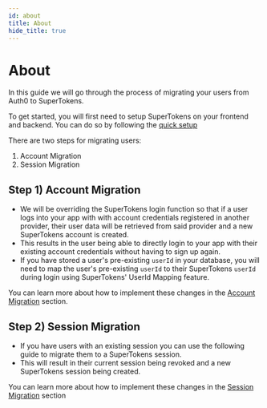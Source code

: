 ```yaml
---
id: about
title: About
hide_title: true
---
```


# About

In this guide we will go through the process of migrating your users from Auth0 to SuperTokens.

To get started, you will first need to setup SuperTokens on your frontend and backend. You can do so by following the [quick setup](/docs/emailpassword/quick-setup/frontend)

There are two steps for migrating users:

1. Account Migration
2. Session Migration


## Step 1) Account Migration

- We will be overriding the SuperTokens login function so that if a user logs into your app with with account credentials registered in another provider, their user data will be retrieved from said provider and a new SuperTokens account is created.
- This results in the user being able to directly login to your app with their existing account credentials without having to sign up again.
- If you have stored a user's pre-existing `userId` in your database, you will need to map the user's pre-existing `userId` to their SuperTokens `userId` during login using SuperTokens' UserId Mapping feature.

You can learn more about how to implement these changes in the [Account Migration](./account-migration/modifications-to-login) section.

## Step 2) Session Migration
- If you have users with an existing session you can use the following guide to migrate them to a SuperTokens session.
- This will result in their current session being revoked and a new SuperTokens session being created.

You can learn more about how to implement these changes in the [Session Migration](./session-migration) section